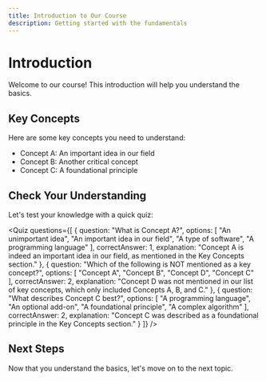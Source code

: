 ```yaml
---
title: Introduction to Our Course
description: Getting started with the fundamentals
---
```


# Introduction

Welcome to our course! This introduction will help you understand the basics.

## Key Concepts

Here are some key concepts you need to understand:

- Concept A: An important idea in our field
- Concept B: Another critical concept
- Concept C: A foundational principle

## Check Your Understanding

Let's test your knowledge with a quick quiz:

<Quiz 
  questions={[
    {
      question: "What is Concept A?",
      options: [
        "An unimportant idea", 
        "An important idea in our field", 
        "A type of software", 
        "A programming language"
      ],
      correctAnswer: 1,
      explanation: "Concept A is indeed an important idea in our field, as mentioned in the Key Concepts section."
    },
    {
      question: "Which of the following is NOT mentioned as a key concept?",
      options: [
        "Concept A", 
        "Concept B", 
        "Concept D", 
        "Concept C"
      ],
      correctAnswer: 2,
      explanation: "Concept D was not mentioned in our list of key concepts, which only included Concepts A, B, and C."
    },
    {
      question: "What describes Concept C best?",
      options: [
        "A programming language", 
        "An optional add-on", 
        "A foundational principle", 
        "A complex algorithm"
      ],
      correctAnswer: 2,
      explanation: "Concept C was described as a foundational principle in the Key Concepts section."
    }
  ]}
/>

## Next Steps

Now that you understand the basics, let's move on to the next topic.